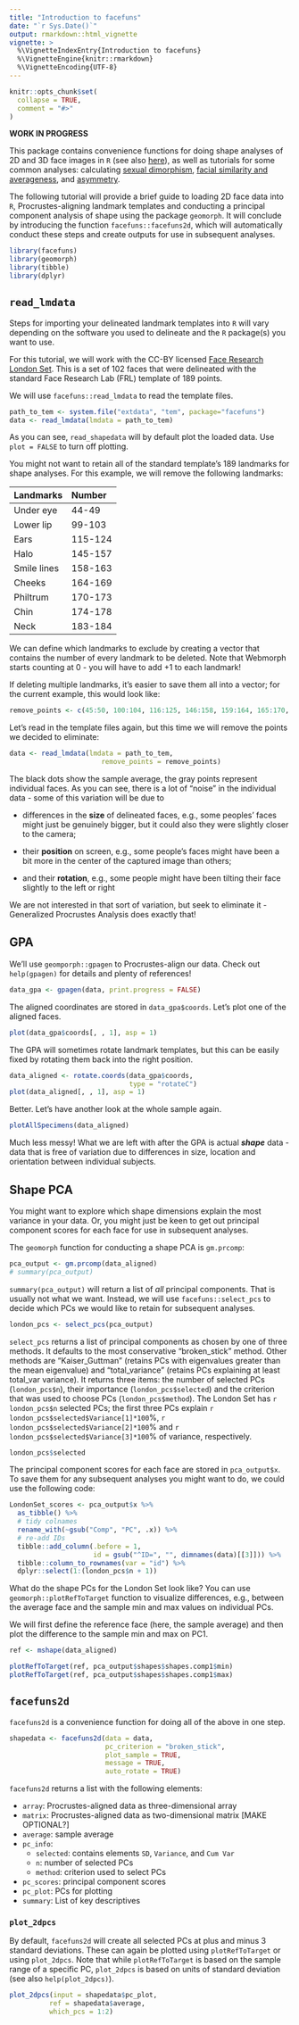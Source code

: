 ```yaml
---
title: "Introduction to facefuns"
date: "`r Sys.Date()`"
output: rmarkdown::html_vignette
vignette: >
  %\VignetteIndexEntry{Introduction to facefuns}
  %\VignetteEngine{knitr::rmarkdown}
  %\VignetteEncoding{UTF-8}
---
```


```r
knitr::opts_chunk$set(
  collapse = TRUE,
  comment = "#>"
)
```

**WORK IN PROGRESS**

This package contains convenience functions for doing shape analyses of 2D and 3D face images in `R` (see also [here](./overview.html)), as well as tutorials for some common analyses: calculating [sexual dimorphism](./calcSD.html), [facial similarity and averageness](./calcED.html), and [asymmetry](./calcAsym.html).

The following tutorial will provide a brief guide to loading 2D face data into `R`, Procrustes-aligning landmark templates and conducting a principal component analysis of shape using the package `geomorph`. It will conclude by introducing  the function `facefuns::facefuns2d`, which will automatically conduct these steps and create outputs for use in subsequent analyses.

```r
library(facefuns)
library(geomorph)
library(tibble)
library(dplyr)
```

## `read_lmdata`

Steps for importing your delineated landmark templates into `R` will vary depending on the software you used to delineate and the `R` package(s) you want to use.

For this tutorial, we will work with the CC-BY licensed [Face Research London Set](https://figshare.com/articles/Face_Research_Lab_London_Set/5047666). This is a set of 102 faces that were delineated with the standard Face Research Lab (FRL) template of 189 points.

We will use `facefuns::read_lmdata` to read the template files.

```r
path_to_tem <- system.file("extdata", "tem", package="facefuns")
data <- read_lmdata(lmdata = path_to_tem)
```

As you can see, `read_shapedata` will by default plot the loaded data. Use `plot = FALSE` to turn off plotting.

You might not want to retain all of the standard template's 189 landmarks for shape analyses. For this example, we will remove the following landmarks:

| Landmarks | Number | 
|:----------|:----------|
| Under eye | 44-49  |
| Lower lip | 99-103 |
| Ears      | 115-124 |
| Halo      | 145-157|
| Smile lines| 158-163|
| Cheeks    | 164-169|
| Philtrum  | 170-173|
| Chin      | 174-178|
| Neck      | 183-184|

We can define which landmarks to exclude by creating a vector that contains the number of every landmark to be deleted. Note that Webmorph starts counting at 0 - you will have to add +1 to each landmark!

If deleting multiple landmarks, it's easier to save them all into a vector; for the current example, this would look like:

```r
remove_points <- c(45:50, 100:104, 116:125, 146:158, 159:164, 165:170, 171:174, 175:179, 184:185)
```

Let's read in the template files again, but this time we will remove the points we decided to eliminate:
```r
data <- read_lmdata(lmdata = path_to_tem,
                       remove_points = remove_points)
```

The black dots show the sample average, the gray points represent individual faces. As you can see, there is a lot of "noise" in the individual data - some of this variation will be due to

* differences in the **size** of delineated faces, e.g., some peoples' faces might just be genuinely bigger, but it could also they were slightly closer to the camera;

* their **position** on screen, e.g., some people's faces might have been a bit more in the center of the captured image than others;

* and their **rotation**, e.g., some people might have been tilting their face slightly to the left or right

We are not interested in that sort of variation, but seek to eliminate it - Generalized Procrustes Analysis does exactly that!

## GPA

We'll use `geomporph::gpagen` to Procrustes-align our data. Check out `help(gpagen)` for details and plenty of references!

```r
data_gpa <- gpagen(data, print.progress = FALSE)
```

The aligned coordinates are stored in `data_gpa$coords`. Let's plot one of the aligned faces.

```r
plot(data_gpa$coords[, , 1], asp = 1)
```

The GPA will sometimes rotate landmark templates, but this can be easily fixed by rotating them back into the right position.

```r
data_aligned <- rotate.coords(data_gpa$coords,
                              type = "rotateC")
plot(data_aligned[, , 1], asp = 1)
```

Better. Let's have another look at the whole sample again.

```r
plotAllSpecimens(data_aligned)
```

Much less messy! What we are left with after the GPA is actual __*shape*__ data - data that is free of variation due to differences in size, location and orientation between individual subjects. 


## Shape PCA

You might want to explore which shape dimensions explain the most variance in your data. Or, you might just be keen to get out principal component scores for each face for use in subsequent analyses.

The `geomorph` function for conducting a shape PCA is `gm.prcomp`:

```r
pca_output <- gm.prcomp(data_aligned)
# summary(pca_output)
```

`summary(pca_output)` will return a list of _all_ principal components. That is usually not what we want. Instead, we will use `facefuns::select_pcs` to decide which PCs we would like to retain for subsequent analyses.

```r
london_pcs <- select_pcs(pca_output)
```

`select_pcs` returns a list of principal components as chosen by one of three methods. It defaults to the most conservative "broken_stick" method. Other methods are "Kaiser_Guttman" (retains PCs with eigenvalues greater than the mean eigenvalue) and "total_variance" (retains PCs explaining at least total_var variance). It returns three items: the number of selected PCs (`london_pcs$n`), their importance (`london_pcs$selected`) and the criterion that was used to choose PCs (`london_pcs$method`). The London Set has `r london_pcs$n` selected PCs; the first three PCs explain `r london_pcs$selected$Variance[1]*100`%, `r london_pcs$selected$Variance[2]*100`% and `r london_pcs$selected$Variance[3]*100`% of variance, respectively.

```r
london_pcs$selected
```

The principal component scores for each face are stored in `pca_output$x`. To save them for any subsequent analyses you might want to do, we could use the following code:

```r
LondonSet_scores <- pca_output$x %>%
  as_tibble() %>%
  # tidy colnames
  rename_with(~gsub("Comp", "PC", .x)) %>%
  # re-add IDs
  tibble::add_column(.before = 1,
                     id = gsub("^ID=", "", dimnames(data)[[3]])) %>%
  tibble::column_to_rownames(var = "id") %>%
  dplyr::select(1:(london_pcs$n + 1))
```

What do the shape PCs for the London Set look like? You can use `geomorph::plotRefToTarget` function to visualize differences, e.g., between the average face and the sample min and max values on individual PCs.

We will first define the reference face (here, the sample average) and then plot the difference to the sample min and max on PC1. 

```r
ref <- mshape(data_aligned)

plotRefToTarget(ref, pca_output$shapes$shapes.comp1$min)
plotRefToTarget(ref, pca_output$shapes$shapes.comp1$max)
```

## `facefuns2d`

`facefuns2d` is a convenience function for doing all of the above in one step.

```r
shapedata <- facefuns2d(data = data,
                        pc_criterion = "broken_stick",
                        plot_sample = TRUE,
                        message = TRUE,
                        auto_rotate = TRUE)
```

`facefuns2d` returns a list with the following elements:

* `array`: Procrustes-aligned data as three-dimensional array     
* `matrix`: Procrustes-aligned data as two-dimensional matrix [MAKE OPTIONAL?]     
* `average`: sample average   
* `pc_info`:
    + `selected`: contains elements `SD`, `Variance`, and `Cum Var`
    +  `n`: number of selected PCs
    +  `method`: criterion used to select PCs    
* `pc_scores`: principal component scores   
* `pc_plot`: PCs for plotting
* `summary`: List of key descriptives

### `plot_2dpcs`

By default, `facefuns2d` will create all selected PCs at plus and minus 3 standard deviations. These can again be plotted using `plotRefToTarget` or using `plot_2dpcs`. Note that while `plotRefToTarget` is based on the sample range of a specific PC, `plot_2dpcs` is based on units of standard deviation (see also `help(plot_2dpcs)`).

```r
plot_2dpcs(input = shapedata$pc_plot,
          ref = shapedata$average,
          which_pcs = 1:2)
```
